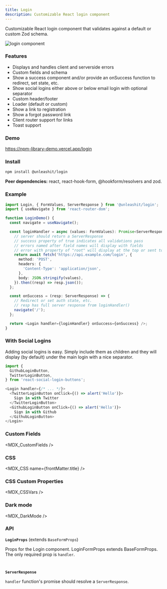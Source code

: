 ```yaml
---
title: Login
description: Customizable React login component
---
```


Customizable React login component that validates against a default or custom Zod schema.

![login component](https://raw.githubusercontent.com/unleashit/npm-library/master/packages/login/login.png)

### Features

- Displays and handles client and serverside errors
- Custom fields and schema
- Show a success component and/or provide an onSuccess function to redirect, set state, etc.
- Show social logins either above or below email login with optional separator
- Custom header/footer
- Loader (default or custom)
- Show a link to registration
- Show a forgot password link
- Client router support for links
- Toast support

### Demo
https://npm-library-demo.vercel.app/login

### Install

```bash npm2yarn
npm install @unleashit/login
```

**Peer dependencies:** react, react-hook-form, @hookform/resolvers and zod.

### Example

```typescript jsx
import Login, { FormValues, ServerResponse } from '@unleashit/login';
import { useNavigate } from 'react-router-dom';

function LoginDemo() {
  const navigate = useNavigate();

  const loginHandler = async (values: FormValues): Promise<ServerResponse> => {
    // server should return a ServerResponse
    // success property of true indicates all validations pass
    // errors named after field names will display with fields
    // error with property of "root" will display at the top or sent to toast
    return await fetch('https://api.example.com/login', {
      method: 'POST',
      headers: {
        'Content-Type': 'application/json',
      },
      body: JSON.stringify(values),
    }).then((resp) => resp.json());
  };

  const onSuccess = (resp: ServerResponse) => {
    // Redirect or set auth state, etc.
    // resp has full server response from loginHandler()
    navigate('/');
  };

  return <Login handler={loginHandler} onSuccess={onSuccess} />;
}
```

### With Social Logins

Adding social logins is easy. Simply include them as children and they will display (by default) under the main login with a nice separator.

```typescript jsx
import {
  GithubLoginButton,
  TwitterLoginButton,
} from 'react-social-login-buttons';

<Login handler={/* ... */}>
  <TwitterLoginButton onClick={() => alert('Hello')}>
    Sign in with Twitter
  </TwitterLoginButton>
  <GithubLoginButton onClick={() => alert('Hello')}>
    Sign in with Github
  </GithubLoginButton>
</Login>

```

### Custom Fields
<MDX_CustomFields />

### CSS
<MDX_CSS name={frontMatter.title} />

### CSS Custom Properties
<MDX_CSSVars />

### Dark mode
<MDX_DarkMode />

### API

**`LoginProps`** (extends `BaseFormProps`)

Props for the Login component. LoginFormProps extends BaseFormProps. The only required prop is `handler`.

```typescript file=./packages/login/src/login.tsx start=mdx_login_props_start end=mdx_login_props_end
```

```typescript file=./shared/common/src/types.ts start=mdx_base_form_start end=mdx_base_form_end
```

**`ServerResponse`**

`handler` function's promise should resolve a `ServerResponse`.

```typescript file=./packages/login/src/types.ts start=mdx_server_response_start end=mdx_server_response_end
```

```typescript file=./shared/common/src/types.ts start=mdx_server_response_start end=mdx_server_response_end
```


[//]: # '| Name               | Type                                            | Description                                                                                                                     | default                        |'
[//]: # '| ------------------ | ----------------------------------------------- | ------------------------------------------------------------------------------------------------------------------------------- | ------------------------------ |'
[//]: # '| handler       | (values: FormValues) => Promise<ServerResponse> | Called on submission and after validation. Use to check auth. Returns a boolean success and errors, if any  | required                       |'
[//]: # '| onSuccess          | (resp: ServerResponse) => void             | Called if loginHandler returns success. Provides the server response from loginHandler. Use to redirect, store auth state, etc. | undefined                       |'
[//]: # '| schema             | AnyZodObject                        | Zod schema to override the default                                                                                              | standard validation            |'
[//]: # '| header             | React Component                                 | React component to override default header                                                                                      | basic header                   |'
[//]: # '| loader             | React Component                                 | React component to override default loader                                                                                      | Logging in...                  |'
[//]: # '| signupUrl          | string                                          | Url for signup page. Use only if using default header                                                                           | /signup                        |'
[//]: # '| customFields       | CustomField[]                                   | Array of custom fields. Replaces defaults (including email/password). Custom validation schema will be needed.                  | n/a                            |'
[//]: # '| forgotPassword     | boolean                                         | Include the default forgot password link                                                                                        | true                           |'
[//]: # '| forgotPasswordLink | string                                          | Url to forgot password                                                                                                          | /forgot-password               |'
[//]: # '| forgotPasswordText | string                                          | Forgot password link text                                                                                                       | Forgot password?               |'
[//]: # '| orLine             | boolean                                         | Display a "nice" line rule above social login buttons                                                                           | true (note: requires children) |'
[//]: # '| cssModule          | { [key: string]: string }                       | CSS Module object that optionally replaces default. Class names need to match expected names.                                   | undefined                      |'
[//]: # '| children           | React Children                                  | Use for Social login buttons or anything else (displays as footer)                                                              | n/a                            |'
[//]: # '```'
